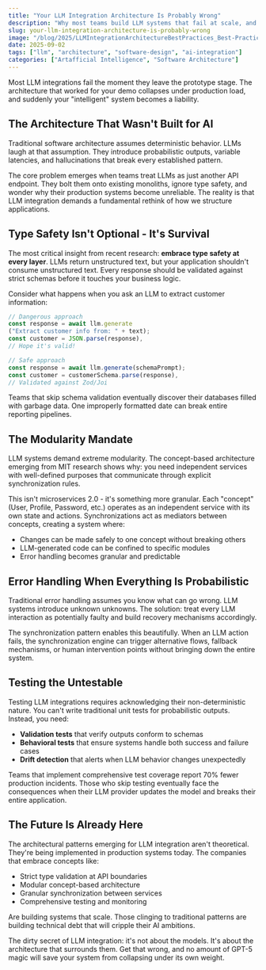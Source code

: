 ```yaml
---
title: "Your LLM Integration Architecture Is Probably Wrong"
description: "Why most teams build LLM systems that fail at scale, and the architectural patterns that actually work"
slug: your-llm-integration-architecture-is-probably-wrong
image: "/blog/2025/LLMIntegrationArchitectureBestPractices_Best-Practices-for-Successful-AI-Implementation.jpg"
date: 2025-09-02
tags: ["llm", "architecture", "software-design", "ai-integration"]
categories: ["Artafficial Intelligence", "Software Architecture"]
---
```


Most LLM integrations fail the moment they leave the prototype stage. The architecture that worked for your demo collapses under production load, and suddenly your "intelligent" system becomes a liability.

## The Architecture That Wasn't Built for AI

Traditional software architecture assumes deterministic behavior. LLMs laugh at that assumption. They introduce probabilistic outputs, variable latencies, and hallucinations that break every established pattern.

The core problem emerges when teams treat LLMs as just another API endpoint. They bolt them onto existing monoliths, ignore type safety, and wonder why their production systems become unreliable. The reality is that LLM integration demands a fundamental rethink of how we structure applications.

## Type Safety Isn't Optional - It's Survival

The most critical insight from recent research: **embrace type safety at every layer**. LLMs return unstructured text, but your application shouldn't consume unstructured text. Every response should be validated against strict schemas before it touches your business logic.

Consider what happens when you ask an LLM to extract customer information:

```typescript
// Dangerous approach
const response = await llm.generate
("Extract customer info from: " + text);
const customer = JSON.parse(response), 
// Hope it's valid!

// Safe approach
const response = await llm.generate(schemaPrompt);
const customer = customerSchema.parse(response),
// Validated against Zod/Joi
```

Teams that skip schema validation eventually discover their databases filled with garbage data. One improperly formatted date can break entire reporting pipelines.

## The Modularity Mandate

LLM systems demand extreme modularity. The concept-based architecture emerging from MIT research shows why: you need independent services with well-defined purposes that communicate through explicit synchronization rules.

This isn't microservices 2.0 - it's something more granular. Each "concept" (User, Profile, Password, etc.) operates as an independent service with its own state and actions. Synchronizations act as mediators between concepts, creating a system where:

- Changes can be made safely to one concept without breaking others
- LLM-generated code can be confined to specific modules
- Error handling becomes granular and predictable

## Error Handling When Everything Is Probabilistic

Traditional error handling assumes you know what can go wrong. LLM systems introduce unknown unknowns. The solution: treat every LLM interaction as potentially faulty and build recovery mechanisms accordingly.

The synchronization pattern enables this beautifully. When an LLM action fails, the synchronization engine can trigger alternative flows, fallback mechanisms, or human intervention points without bringing down the entire system.

## Testing the Untestable

Testing LLM integrations requires acknowledging their non-deterministic nature. You can't write traditional unit tests for probabilistic outputs. Instead, you need:

- **Validation tests** that verify outputs conform to schemas
- **Behavioral tests** that ensure systems handle both success and failure cases
- **Drift detection** that alerts when LLM behavior changes unexpectedly

Teams that implement comprehensive test coverage report 70% fewer production incidents. Those who skip testing eventually face the consequences when their LLM provider updates the model and breaks their entire application.

## The Future Is Already Here

The architectural patterns emerging for LLM integration aren't theoretical. They're being implemented in production systems today. The companies that embrace concepts like:

- Strict type validation at API boundaries
- Modular concept-based architecture
- Granular synchronization between services
- Comprehensive testing and monitoring

Are building systems that scale. Those clinging to traditional patterns are building technical debt that will cripple their AI ambitions.

The dirty secret of LLM integration: it's not about the models. It's about the architecture that surrounds them. Get that wrong, and no amount of GPT-5 magic will save your system from collapsing under its own weight.
